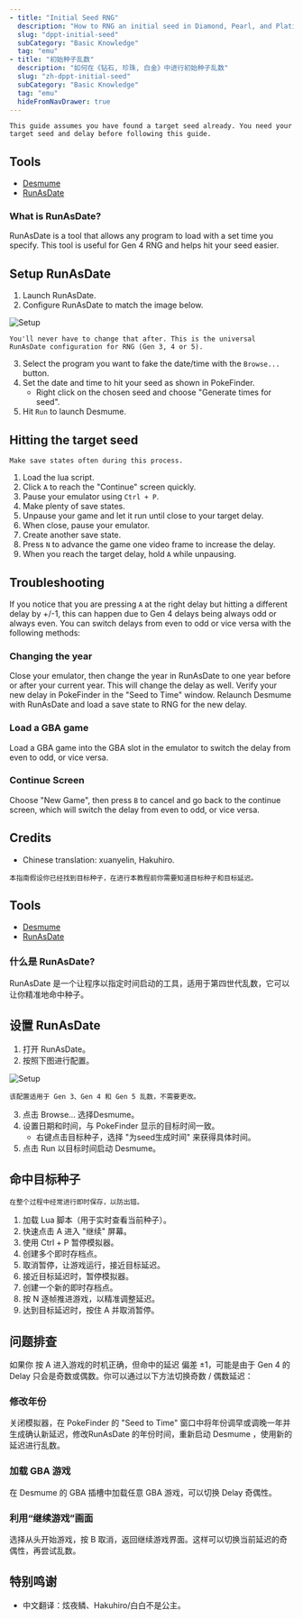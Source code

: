 ```yaml
---
- title: "Initial Seed RNG"
  description: "How to RNG an initial seed in Diamond, Pearl, and Platinum"
  slug: "dppt-initial-seed"
  subCategory: "Basic Knowledge"
  tag: "emu"
- title: "初始种子乱数"
  description: "如何在《钻石, 珍珠, 白金》中进行初始种子乱数"
  slug: "zh-dppt-initial-seed"
  subCategory: "Basic Knowledge"
  tag: "emu"
  hideFromNavDrawer: true
---
```


<LanguageButton enSlug="/dppt-initial-seed" zhSlug="/zh-dppt-initial-seed" />

<ShowIf slug="/dppt-initial-seed">

```
This guide assumes you have found a target seed already. You need your target seed and delay before following this guide.
```

## Tools

- [Desmume](/desmume-setup)
- [RunAsDate](https://www.nirsoft.net/utils/run_as_date.html)

### What is RunAsDate?

RunAsDate is a tool that allows any program to load with a set time you specify. This tool is useful for Gen 4 RNG and helps hit your seed easier.

## Setup RunAsDate

1. Launch RunAsDate.
2. Configure RunAsDate to match the image below.

![Setup](/images/Diamond-Pearl-Platinum/Initial-Seed/Setup.png)

```
You'll never have to change that after. This is the universal RunAsDate configuration for RNG (Gen 3, 4 or 5).
```

3. Select the program you want to fake the date/time with the `Browse...` button.
4. Set the date and time to hit your seed as shown in PokeFinder.
   - Right click on the chosen seed and choose "Generate times for seed".
5. Hit `Run` to launch Desmume.

## Hitting the target seed

```
Make save states often during this process.
```

1. Load the lua script.
2. Click `A` to reach the "Continue" screen quickly.
3. Pause your emulator using `Ctrl + P`.
4. Make plenty of save states.
5. Unpause your game and let it run until close to your target delay.
6. When close, pause your emulator.
7. Create another save state.
8. Press `N` to advance the game one video frame to increase the delay.
9. When you reach the target delay, hold `A` while unpausing.

## Troubleshooting

If you notice that you are pressing `A` at the right delay but hitting a different delay by +/-1, this can happen due to Gen 4 delays being always odd or always even. You can switch delays from even to odd or vice versa with the following methods:

### Changing the year

Close your emulator, then change the year in RunAsDate to one year before or after your current year. This will change the delay as well. Verify your new delay in PokeFinder in the "Seed to Time" window. Relaunch Desmume with RunAsDate and load a save state to RNG for the new delay.

### Load a GBA game

Load a GBA game into the GBA slot in the emulator to switch the delay from even to odd, or vice versa.

### Continue Screen

Choose "New Game", then press `B` to cancel and go back to the continue screen, which will switch the delay from even to odd, or vice versa.

## Credits

- Chinese translation: xuanyelin, Hakuhiro.

</ShowIf>

<ShowIf slug="/zh-dppt-initial-seed">

```
本指南假设你已经找到目标种子，在进行本教程前你需要知道目标种子和目标延迟。
```

## Tools

- [Desmume](/desmume-setup)
- [RunAsDate](https://www.nirsoft.net/utils/run_as_date.html)

### 什么是 RunAsDate?

RunAsDate 是一个让程序以指定时间启动的工具，适用于第四世代乱数，它可以让你精准地命中种子。

## 设置 RunAsDate

1. 打开 RunAsDate。
2. 按照下图进行配置。

![Setup](/images/Diamond-Pearl-Platinum/Initial-Seed/Setup.png)

```
该配置适用于 Gen 3、Gen 4 和 Gen 5 乱数，不需要更改。
```

3. 点击 Browse... 选择Desmume。
4. 设置日期和时间，与 PokeFinder 显示的目标时间一致。
   - 右键点击目标种子，选择 "为seed生成时间" 来获得具体时间。
5. 点击 Run 以目标时间启动 Desmume。

## 命中目标种子

```
在整个过程中经常进行即时保存，以防出错。
```

1. 加载 Lua 脚本（用于实时查看当前种子）。
2. 快速点击 A 进入 "继续" 屏幕。
3. 使用 Ctrl + P 暂停模拟器。
4. 创建多个即时存档点。
5. 取消暂停，让游戏运行，接近目标延迟。
6. 接近目标延迟时，暂停模拟器。
7. 创建一个新的即时存档点。
8. 按 N 逐帧推进游戏，以精准调整延迟。
9. 达到目标延迟时，按住 A 并取消暂停。

## 问题排查

如果你 按 A 进入游戏的时机正确，但命中的延迟 偏差 ±1，可能是由于 Gen 4 的 Delay 只会是奇数或偶数。你可以通过以下方法切换奇数 / 偶数延迟：

### 修改年份

关闭模拟器，在 PokeFinder 的 "Seed to Time" 窗口中将年份调早或调晚一年并生成确认新延迟，修改RunAsDate 的年份时间，重新启动 Desmume ，使用新的延迟进行乱数。

### 加载 GBA 游戏

在 Desmume 的 GBA 插槽中加载任意 GBA 游戏，可以切换 Delay 奇偶性。

### 利用“继续游戏”画面

选择从头开始游戏，按 B 取消，返回继续游戏界面。这样可以切换当前延迟的奇偶性，再尝试乱数。

## 特别鸣谢

- 中文翻译：炫夜鳞、Hakuhiro/白白不是公主。

</ShowIf>
